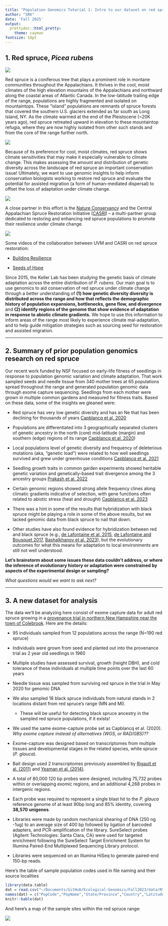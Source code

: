 ```yaml
---
title: "Population Genomics Tutorial 1: Intro to our dataset on red spruce genomics"
author: "SRK"
date: 'Fall 2025'
output:
  prettydoc::html_pretty:
    theme: cayman
fontsize: 18pt
---
```


## 1. Red spruce, *Picea rubens*

![](../pics/mmf.jpg)

Red spruce is a coniferous tree that plays a prominent role in montane communities throughout the Appalachians. It thrives in the cool, moist climates of the high elevation mountains of the Appalachians and northward along the coastal areas of Atlantic Canada. In the low-latitude trailing edge of the range, populations are highly fragmented and isolated on mountaintops. These "island" populations are remnants of spruce forests that covered the southern U.S. glaciers extended as far south as Long Island, NY. As the climate warmed at the end of the Pleistocene (\~20K years ago), red spruce retreated upward in elevation to these mountaintop refugia, where they are now highly isolated from other such stands and from the core of the range further north.

![](https://images.squarespace-cdn.com/content/v1/5dc428f0a2f25b37decb3f57/1590517755750-1Z7TMYI7ZRYIJ9GC3P60/redsprucemap.png?format=2500w)

Because of its preference for cool, moist climates, red spruce shows climate sensitivities that may make it especially vulnerable to climate change. This makes assessing the amount and distribution of genetic diversity across the landscape of red spruce an important conservation issue! Ultimately, we want to use genomic insights to help inform conservation biologists working to restore red spruce and evaluate the potential for assisted migration (a form of human-mediated dispersal) to offset the loss of adaptation under climate change. 

![](../pics/DSCN4335_SpruceKnob_WV.jpeg)

A close partner in this effort is the [Nature Conservancy](https://www.nature.org/en-us/about-us/where-we-work/united-states/west-virginia/stories-in-west-virginia/sprucing-things-up-a-bit/) and the Central Appalachian Spruce Restoration Initiative ([CASRI](http://restoreredspruce.org)) -- a multi-partner group dedicated to restoring and enhancing red spruce populations to promote their resilience under climate change.

![](https://restoreredspruce.org/wp-content/uploads/2023/07/cropped-cropped-CASRI-Website-Header-1536x142.png)

Some videos of the collaboration between UVM and CASRI on red spruce restoration:

-   [Building Resilience](https://youtu.be/Ld1EvG9cZN8?si=f7kRufegkeJNWsLJ)

-   [Seeds of Hope](https://youtu.be/FYKbjXB4cHs)

Since 2015, the Keller Lab has been studying the genetic basis of climate adaptation across the entire distribution of *P. rubens*. Our main goal is to use genomics to aid conservation of red spruce under climate change through a better understanding of **(1) how genetic diversity diversity is distributed across the range and how that reflects the demographic history of population expansions, bottlenecks, gene flow, and divergence** and **(2) identify regions of the genome that show evidence of adaptation in response to abiotic climate gradients.** We hope to use this information to inform areas of the range most likely to experience climate mal-adaptation, and to help guide mitigation strategies such as sourcing seed for restoration and assisted migration.

---

## 2. Summary of prior population genomics research on red spruce

Our recent work funded by NSF focused on early-life fitness of seedlings in response to population genomic variation and climate adaptation. That work sampled seeds and needle tissue from 340 mother trees at 65 populations spread throughout the range and generated population genomic data through exome capture sequencing. Seedlings from each mother were grown in multiple common gardens and measured for fitness traits. Based on these data, some of the insights we gleaned were:

-   Red spruce has very low genetic diversity and has an Ne that has been declining for thousands of years [Capblancq et al. 2020](https://onlinelibrary.wiley.com/doi/full/10.1111/eva.12985)

-   Populations are differentiated into 3 geographically separated clusters of genetic ancestry in the north (core) mid-latitude (margin) and southern (edge) regions of its range [Capblancq et al. 2020](https://onlinelibrary.wiley.com/doi/full/10.1111/eva.12985))

-   Local populations level of genetic diversity and frequency of deleterious mutations (aka, "genetic load") were related to how well seedlings survived and grew under greenhouse conditions [Capblancq et al. 2021](https://link.springer.com/article/10.1007/s10592-021-01378-7)

-   Seedling growth traits in common garden experiments showed heritable genetic variation and genetically-based trait divergence among the 3 ancestry groups [Prakash et al. 2022](https://royalsocietypublishing.org/doi/full/10.1098/rstb.2021.0008)

-   Certain genomic regions showed strong allele frequency clines along climatic gradients indicative of selection, with gene functions often related to abiotic stress (heat and drought) [Capblancq et al. 2023](https://nph.onlinelibrary.wiley.com/doi/full/10.1111/nph.18465)

-   There was a hint in some of the results that hybridization with black spruce might be playing a role in some of the above results, but we lacked genomic data from black spruce to nail that down.

-   Other studies have also found evidence for hybridization between red and black spruce (e.g., [de Lafontaine et al. 2015](https://onlinelibrary.wiley.com/doi/abs/10.1111/mec.13377?casa_token=gfaz_TTRZ3QAAAAA:SZlQ05JPnFoyfVitED9Ec87D2wTJEOLlsFqu0FjB__pNFnUAmBkBYtOBbwyZTjZAuj0UOYraM9TG3sNG), [de Lafontaine and Bousquet 2017](https://onlinelibrary.wiley.com/doi/full/10.1002/ece3.2682), [Bashalkhanov et al. 2023](https://www.frontiersin.org/journals/plant-science/articles/10.3389/fpls.2023.1272362/full)), but the evolutionary outcomes for what this means for adaptation to local environments are still not well understood.

**Let's brainstorm about some issues these data couldn't address, or where the inference of evolutionary history or adaptation were constrained by aspects of the experimental design or sampling?**

*What questions would we want to ask next?*

---

## 3. A new dataset for analysis

The data we'll be analyzing here consist of exome capture data for adult red spruce growing in a [provenance trial in northern New Hampshire near the town of Colebrook](https://goo.gl/maps/4LSPvpN2RdVbUuH78). Here are the details:

-   95 individuals sampled from 12 populations across the range (N=190 red spruce)

-   Individuals were grown from seed and planted out into the provenance trial as 2 year old seedlings in 1960

-   Multiple studies have assessed survival, growth (height DBH), and cold tolerance of these individuals at multiple time points over the last 60 years

-   Needle tissue was sampled from surviving red spruce in the trial in May 2020 for genomic DNA

-   We also sampled 18 black spruce individuals from natural stands in 2 locations distant from red spruce's range (MN and MI).
    -   These will be useful for detecting black spruce ancestry in the sampled red spruce populations, if it exists!

-   We used the same exome-capture probe set as Capblancq et al. (2020).  *Why exome capture instead of alternatives (WGS, or RAD/GBS)??*

-   Exome-capture was designed based on transcriptomes from multiple tissues and developmental stages in the related species, white spruce (*P. glauca*).

-   Bait design used 2 transcriptomes previously assembled by [Rigault et al. (2011)](https://academic.oup.com/plphys/article/157/1/14/6108725) and [Yeaman et al. (2014)](https://nph.onlinelibrary.wiley.com/doi/full/10.1111/nph.12819).

-   A total of 80,000 120 bp probes were designed, including 75,732 probes within or overlapping exomic regions, and an additional 4,268 probes in intergenic regions.

-   Each probe was required to represent a single blast hit to the *P. glauca* reference genome of at least 90bp long and 85% identity, covering **38,570 unigenes**.

-   Libraries were made by random mechanical shearing of DNA (250 ng -1ug) to an average size of 400 bp followed by ligation of barcoded adapters, and PCR-amplification of the library. SureSelect probes (Agilent Technologies: Santa Clara, CA) were used for targeted enrichment following the SureSelect Target Enrichment System for Illumina Paired-End Multiplexed Sequencing Library protocol.

-   Libraries were sequenced on an Illumina HiSeq to generate paired-end 150-bp reads.

Here's the table of sample population codes used in file naming and their source localities

```r
library(data.table)
dat = read.csv("~/Documents/GitHub/Ecological-Genomics/Fall2023/data/RS_sampleSites.csv", header=F)
names(dat) = c("PopCode","PopName","State/Province","Country","Latitude","Longitude","Elevation")
knitr::kable(dat)
```

And here's a map of the sample sites within the red spruce range:

![](../pics/colebrookSourcesMap.jpeg)





